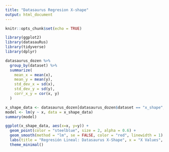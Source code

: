 ```yaml
---
title: "Datasaurus Regresion X-shape"
output: html_document
---
```


```r
knitr::opts_chunk$set(echo = TRUE)
```

```r
library(ggplot2)
library(datasauRus)
library(tidyverse)
library(dplyr)
```

```r
datasaurus_dozen %>%
  group_by(dataset) %>%
  summarize(
    mean_x = mean(x),
    mean_y = mean(y),
    std_dev_x = sd(x),
    std_dev_y = sd(y),
    corr_x_y = cor(x, y)
  )
```

```r
x_shape_data <- datasaurus_dozen[datasaurus_dozen$dataset == "x_shape", ]
model <- lm(y ~ x, data = x_shape_data)
summary(model)
```

```r
ggplot(x_shape_data, aes(x=x, y=y)) +
  geom_point(color = "steelblue", size = 2, alpha = 0.6) +
  geom_smooth(method = "lm", se = FALSE, color = "red", linewidth = 1) +
  labs(title = "Regresión Lineal: Datasaurus X-Shape", x = "X Values", y = "Y Values") +
  theme_minimal()
```